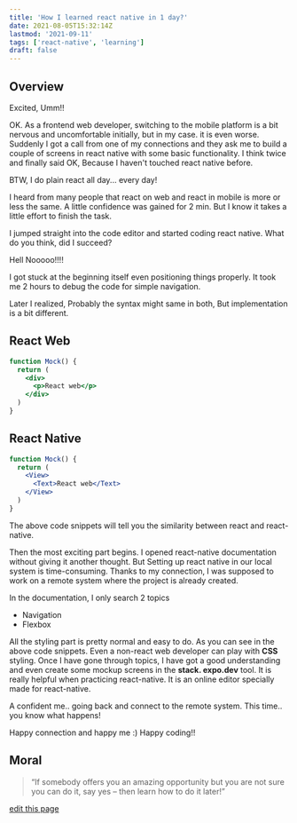 ```yaml
---
title: 'How I learned react native in 1 day?'
date: 2021-08-05T15:32:14Z
lastmod: '2021-09-11'
tags: ['react-native', 'learning']
draft: false
---
```


## Overview

Excited, Umm!!

OK. As a frontend web developer, switching to the mobile platform is a bit nervous and uncomfortable initially, but in my case. it is even worse. Suddenly I got a call from one of my connections and they ask me to build a couple of screens in react native with some basic functionality. I think twice and finally said OK, Because I haven't touched react native before.

BTW, I do plain react all day... every day!

I heard from many people that react on web and react in mobile is more or less the same. A little confidence was gained for 2 min. But I know it takes a little effort to finish the task.

I jumped straight into the code editor and started coding react native.
What do you think, did I succeed?

Hell Nooooo!!!!

I got stuck at the beginning itself even positioning things properly. It took me 2 hours to debug the code for simple navigation.

Later I realized, Probably the syntax might same in both, But implementation is a bit different.

## React Web

```jsx
function Mock() {
  return (
    <div>
      <p>React web</p>
    </div>
  )
}
```

## React Native

```jsx
function Mock() {
  return (
    <View>
      <Text>React web</Text>
    </View>
  )
}
```

The above code snippets will tell you the similarity between react and react-native.

Then the most exciting part begins. I opened react-native documentation without giving it another thought. But Setting up react native in our local system is time-consuming. Thanks to my connection, I was supposed to work on a remote system where the project is already created.

In the documentation, I only search 2 topics

- Navigation
- Flexbox

All the styling part is pretty normal and easy to do. As you can see in the above code snippets.
Even a non-react web developer can play with **CSS** styling.
Once I have gone through topics, I have got a good understanding and even create some mockup screens in the **stack. expo.dev** tool. It is really helpful when practicing react-native. It is an online editor specially made for react-native.

A confident me.. going back and connect to the remote system.
This time.. you know what happens!

Happy connection and happy me :)
Happy coding!!

## Moral

> “If somebody offers you an amazing opportunity but you are not sure you can do it, say yes – then learn how to do it later!”

[edit this page](https://github.com/Imlohith/personalwritings/tree/master/data/blog/react-native-one-day.mdx)
